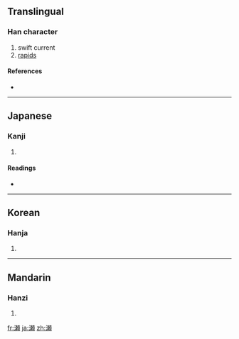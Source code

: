 {{also|瀨}}
==Translingual==

===Han character===
{{Han char|rn=85|rad=水|as=16|sn=19|four=|canj=水木中金 (EDLC), X水木中金 (XEDLC)|ids=⿰[[氵]][[頼]]}}

# swift current
# [[rapids]]

====References====
* {{Han ref|kx=0660.271|dkj=18672|hdz=31782.040|uh=702C|ud=28716}}

----

==Japanese==

===Kanji===
{{ja-kanji|grade=c|rs=水16}}

# {{defn|Japanese}}

====Readings====
* {{ja-readings|on=[[らい]] (rai)|kun=[[せ]] (se)}}

----

==Korean==

===Hanja===
{{ko-hanja|hangeul=뢰>뇌|eumhun=|rv=roe>noe|mr=roe>noe|y=loy>noy}}

# {{defn|Korean}}

----

==Mandarin==

===Hanzi===
{{cmn-hanzi|pin=[[lài]] ([[lai4]])|wg=lai<sup>4</sup>}}

# {{defn|Mandarin}}

[[fr:瀬]]
[[ja:瀬]]
[[zh:瀬]]